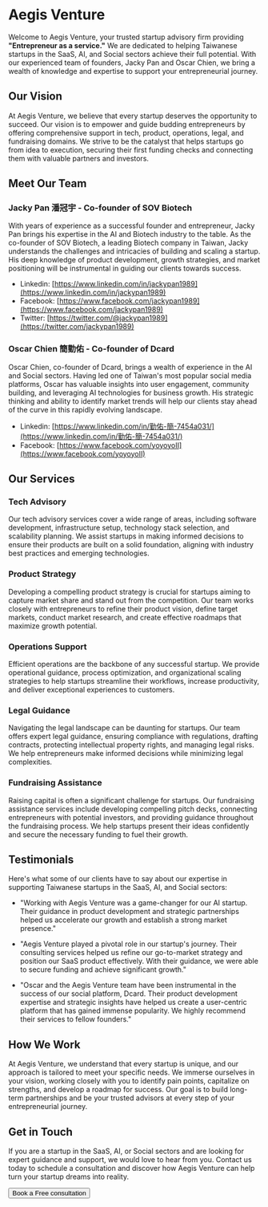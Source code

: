 
# Aegis Venture

Welcome to Aegis Venture, your trusted startup advisory firm providing **"Entrepreneur as a service."** We are dedicated to helping Taiwanese startups in the SaaS, AI, and Social sectors achieve their full potential. With our experienced team of founders, Jacky Pan and Oscar Chien, we bring a wealth of knowledge and expertise to support your entrepreneurial journey.

## Our Vision

At Aegis Venture, we believe that every startup deserves the opportunity to succeed. Our vision is to empower and guide budding entrepreneurs by offering comprehensive support in tech, product, operations, legal, and fundraising domains. We strive to be the catalyst that helps startups go from idea to execution, securing their first funding checks and connecting them with valuable partners and investors.

## Meet Our Team

### Jacky Pan 潘冠宇 - Co-founder of SOV Biotech

With years of experience as a successful founder and entrepreneur, Jacky Pan brings his expertise in the AI and Biotech industry to the table. As the co-founder of SOV Biotech, a leading Biotech company in Taiwan, Jacky understands the challenges and intricacies of building and scaling a startup. His deep knowledge of product development, growth strategies, and market positioning will be instrumental in guiding our clients towards success.

- Linkedin: [https://www.linkedin.com/in/jackypan1989](https://www.linkedin.com/in/jackypan1989)
- Facebook: [https://www.facebook.com/jackypan1989](https://www.facebook.com/jackypan1989)
- Twitter: [https://twitter.com/@jackypan1989](https://twitter.com/jackypan1989)

### Oscar Chien 簡勤佑 - Co-founder of Dcard

Oscar Chien, co-founder of Dcard, brings a wealth of experience in the AI and Social sectors. Having led one of Taiwan's most popular social media platforms, Oscar has valuable insights into user engagement, community building, and leveraging AI technologies for business growth. His strategic thinking and ability to identify market trends will help our clients stay ahead of the curve in this rapidly evolving landscape.

- Linkedin: [https://www.linkedin.com/in/勤佑-簡-7454a031/](https://www.linkedin.com/in/勤佑-簡-7454a031/)
- Facebook: [https://www.facebook.com/yoyoyoII](https://www.facebook.com/yoyoyoII)

## Our Services

### Tech Advisory

Our tech advisory services cover a wide range of areas, including software development, infrastructure setup, technology stack selection, and scalability planning. We assist startups in making informed decisions to ensure their products are built on a solid foundation, aligning with industry best practices and emerging technologies.

### Product Strategy

Developing a compelling product strategy is crucial for startups aiming to capture market share and stand out from the competition. Our team works closely with entrepreneurs to refine their product vision, define target markets, conduct market research, and create effective roadmaps that maximize growth potential.

### Operations Support

Efficient operations are the backbone of any successful startup. We provide operational guidance, process optimization, and organizational scaling strategies to help startups streamline their workflows, increase productivity, and deliver exceptional experiences to customers.

### Legal Guidance

Navigating the legal landscape can be daunting for startups. Our team offers expert legal guidance, ensuring compliance with regulations, drafting contracts, protecting intellectual property rights, and managing legal risks. We help entrepreneurs make informed decisions while minimizing legal complexities.

### Fundraising Assistance

Raising capital is often a significant challenge for startups. Our fundraising assistance services include developing compelling pitch decks, connecting entrepreneurs with potential investors, and providing guidance throughout the fundraising process. We help startups present their ideas confidently and secure the necessary funding to fuel their growth.

## Testimonials

Here's what some of our clients have to say about our expertise in supporting Taiwanese startups in the SaaS, AI, and Social sectors:

- "Working with Aegis Venture was a game-changer for our AI startup. Their guidance in product development and strategic partnerships helped us accelerate our growth and establish a strong market presence."

- "Aegis Venture played a pivotal role in our startup's journey. Their consulting services helped us refine our go-to-market strategy and position our SaaS product effectively. With their guidance, we were able to secure funding and achieve significant growth."

- "Oscar and the Aegis Venture team have been instrumental in the success of our social platform, Dcard. Their product development expertise and strategic insights have helped us create a user-centric platform that has gained immense popularity. We highly recommend their services to fellow founders."

## How We Work

At Aegis Venture, we understand that every startup is unique, and our approach is tailored to meet your specific needs. We immerse ourselves in your vision, working closely with you to identify pain points, capitalize on strengths, and develop a roadmap for success. Our goal is to build long-term partnerships and be your trusted advisors at every step of your entrepreneurial journey.

## Get in Touch

If you are a startup in the SaaS, AI, or Social sectors and are looking for expert guidance and support, we would love to hear from you. Contact us today to schedule a consultation and discover how Aegis Venture can help turn your startup dreams into reality.

<NextLink href='https://calendly.com/jackypan1989/one-on-one'>
  <Button
    colorScheme='purple'
    bg='purple.400'
    px='6'
    _hover={{
      bg: 'purple.500',
    }}>
    <span>Book a Free consultation</span>
  </Button>
</NextLink>